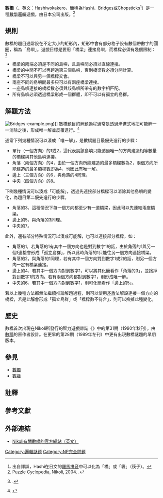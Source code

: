 {{multiple image
 | width = 
 | image1 = Val42-Bridge1n.png
 | alt1 = 題目
 | image2 = Val42-Bridge1.png
 | alt2 = 答案
 | footer = 一個數橋題目（左）與它的其中一個答案（右），每座島嶼所連結的橋樑數必須等於島嶼本身的數字。
}}

'''數橋'''（{{lang-ja|橋をかけろ／はしをかけろ}}、英文：Hashiwokakero，簡稱為Hashi、Bridges或Chopsticks<ref group="註">出自譯誤，Hashi在日文的[[羅馬拼音|羅馬拼音]]中可以化為「橋」或「箸」（筷子）。</ref>）是一種[[數學|數學]][[邏輯|邏輯]]遊戲，由日本公司{{lj|Nikoli|ニコリ}}出版。<ref>Puzzle Cyclopedia, Nikoli, 2004. {{ISBN|4-89072-406-0}}.</ref>

== 規則 ==
數橋的題目通常設在不定大小的矩形內，矩形中會有部分格子設有數個帶數字的圓圈，稱為「島嶼」。遊戲目標是要用「橋梁」連接島嶼，而橋樑必須有幾個限制：<ref name="wanko">{{citation
 | last = Wanko
 | first = Jeffrey J.
 | issue = 9
 | journal = Mathematics Teaching in the Middle School
 | pages = 524–529
 | title = Deductive Puzzling
 | url = http://math.mpls.k12.mn.us/uploads/nctm_math_puzzles_for_middle_school.pdf
 | volume = 15
 | year = 2010
 | doi = 10.5951/MTMS.15.9.0524
 | language = en
 | accessdate = 2021-02-13
 | archive-date = 2021-01-22
 | archive-url = https://web.archive.org/web/20210122185607/https://math.mpls.k12.mn.us/uploads/nctm_math_puzzles_for_middle_school.pdf
 | dead-url = no
 }}.</ref>

* 橋梁的兩端必須是不同的島嶼，且島嶼間必須以直線連接。
* 橋梁的中間不可以再跨過第三個島嶼，否則橋梁數必須分開計算。
* 橋梁不可以與另一個橋樑交會。
* 兩座不同的島嶼間最多只可以有兩座橋梁連接。
* 一座島嶼連接的橋樑數必須與該島嶼所帶有的數字相匹配。
* 所有島嶼必須透過橋梁形成一個群體，即不可以有孤立的島群。

==解題方法==
[[Image:Bridges-example.png|thumb]])]]
數橋題目的解題過程通常是透過漸進式地把可能解一一消除之後，形成唯一解並反覆進行。<ref>{{citation|last1=Malik|first1=Reza Firsandaya|last2=Efendi|first2=Rusdi|last3=Pratiwi|first3=Eriska Amrina|date=2012-03|doi=10.11591/eei.v1i1.227|doi-broken-date=2021-01-14|issue=1|journal=Bulletin of Electrical Engineering and Informatics|pages=61–68|title=Solving Hashiwokakero puzzle game with Hashi solving techniques and depth first search|url=https://journal.portalgaruda.org/index.php/EEI/article/view/227|volume=1|language=en|accessdate=2021-02-13|archive-date=2020-03-29|archive-url=https://web.archive.org/web/20200329010338/https://journal.portalgaruda.org/index.php/EEI/article/view/227|dead-url=no}}</ref>

通常下列幾種情況可以湊成「唯一解」，是數橋題目最優先進行的步驟：
* 單行（一個方向）的1或2，這代表說該島嶼只能透過唯一的方向建造相等數量的橋樑與其他島嶼連接。
* 角落（兩個方向）的4，由於一個方向所能建造的最多橋樑數為2，兩個方向所能建造的最多橋樑數即為4，也因此有唯一解。
* 邊上（三個方向）的6，與角落的4同理。
* 中央（四個方向）的8。

下咧幾種情況可以湊成「可能解」，透過先連接部分橋樑可以消除其他島嶼的變化，為題目第二優先進行的步驟。
* 角落的3，這種情況下每一個方向都至少有一道橋梁，因此可以先連結兩座橋梁。
* 邊上的5，與角落的3同理。
* 中央的7。

此外，還有部分特殊情況可以湊成可能解，也可以連接部分橋樑，如：
* 角落的1，若角落的1有其中一個方向也是對到數字1的話，由於角落的1與另一個1連接會形成「孤立島群」，所以此時角落的1只能往另一個方向連接橋梁。
* 角落的2，與角落的1同理，若有其中一個方向對到數字1或2的話，則另一個方向一定有橋梁連接。
* 邊上的4，若其中一個方向對到數字1，可以將其化簡看作「角落的3」，並捨掉對到數字1的方向。若有兩個方向都對到數字1，則形成唯一解。
* 中央的6，若其中一個方向對到數字1，則可化簡看作「邊上的5」。

若以上幾種方法都無法繼續推論解題過程，則可以使用[[矛盾|矛盾]]法解設連接一個方向的橋樑，若是此解會形成「孤立島群」或「橋樑數不符合」，則可以捨掉此種變化。

==歷史==
數橋首次出現在Nikoli所發行的智力遊戲雜誌《{{lang|ja|{{lj|パズル通信ニコリ}}}}》中的第31期（1990年秋刊），由[[數牆|數牆]]的原作者{{lang|ja|れーにん}}設計。在更早的第28期（1989年冬刊）中更有出現數橋謎題的早期版本。

==參見==
*[[數獨|數獨]]
*[[數牆|數牆]]

== 註釋 ==
{{reflist|group=註}}

== 參考文獻 ==
{{reflist}}

==外部連結==
* [http://www.nikoli.co.jp/en/puzzles/hashiwokakero.html Nikoli有關數橋的官方網站（英文）] {{Wayback|url=http://www.nikoli.co.jp/en/puzzles/hashiwokakero.html |date=20200919073053 }}

{{數學邏輯遊戲}}

[[Category:邏輯謎題|Category:邏輯謎題]]
[[Category:NP完全問題|Category:NP完全問題]]